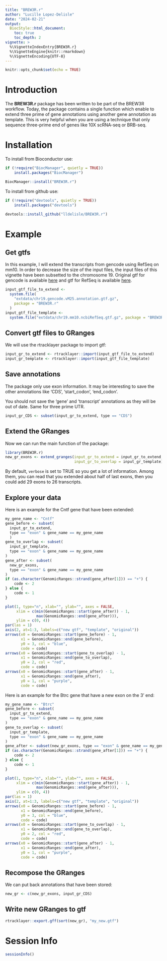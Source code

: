 ```yaml
---
title: "BREW3R.r"
author: "Lucille Lopez-Delisle"
date: "2024-02-21"
output:
  BiocStyle::html_document:
    toc: true
    toc_depth: 2
vignette: >
  %\VignetteIndexEntry{BREW3R.r}
  %\VignetteEngine{knitr::rmarkdown}
  %\VignetteEncoding{UTF-8}
---
```


```r
knitr::opts_chunk$set(echo = TRUE)
```

# Introduction

The **BREW3R.r** package has been written to be part of the BREW3R workflow.
Today, the package contains a single function which enable to extend three prime
of gene annotations using another gene annotation as template.
This is very helpful when you are using a technique that only sequence
three-prime end of genes like 10X scRNA-seq or BRB-seq.

# Installation

To install from Bioconductor use:

```r
if (!require("BiocManager", quietly = TRUE))
    install.packages("BiocManager")

BiocManager::install("BREW3R.r")
```

To install from github use:

```r
if (!require("devtools", quietly = TRUE))
    install.packages("devtools")

devtools::install_github("lldelisle/BREW3R.r")
```

# Example

## Get gtfs

In this example, I will extend the transcripts from gencode using
RefSeq on mm10. In order to decrease the size of the input files, the input
files of this vignette have been subsetted to the chromosome 19.
Original gtf for gencode is available
[here](https://ftp.ebi.ac.uk/pub/databases/gencode/Gencode_mouse/release_M25/gencode.vM25.annotation.gtf.gz)
and gtf for RefSeq is available
[here](https://hgdownload.soe.ucsc.edu/goldenPath/mm10/bigZips/genes/mm10.ncbiRefSeq.gtf.gz).

```r
input_gtf_file_to_extend <- 
  system.file(
    "extdata/chr19.gencode.vM25.annotation.gtf.gz",
    package = "BREW3R.r"
  )
input_gtf_file_template <- 
  system.file("extdata/chr19.mm10.ncbiRefSeq.gtf.gz", package = "BREW3R.r")
```

## Convert gtf files to GRanges

We will use the rtracklayer package to import gtf:

```r
input_gr_to_extend <- rtracklayer::import(input_gtf_file_to_extend)
input_gr_template <- rtracklayer::import(input_gtf_file_template)
```

## Save annotations

The package only use exon information.
It may be interesting to save the other annotations like 'CDS',
'start_codon', 'end_codon'.

You should not save the 'gene' and 'transcript' annotations as they will be out
of date. Same for three prime UTR.

```r
input_gr_CDS <- subset(input_gr_to_extend, type == "CDS")
```

## Extend the GRanges

Now we can run the main function of the package:

```r
library(BREW3R.r)
new_gr_exons <- extend_granges(input_gr_to_extend = input_gr_to_extend,
                               input_gr_to_overlap = input_gr_template)
```

By default, `verbose` is set to TRUE so you get a lot of information.
Among them, you can read that you extended about half of last exons,
then you could add 29 exons to 26 transcripts.

## Explore your data

Here is an example for the Cntf gene that have been extended:

```r
my_gene_name <- "Cntf"
gene_before <- subset(
  input_gr_to_extend,
  type == "exon" & gene_name == my_gene_name
  )
gene_to_overlap <- subset(
  input_gr_template,
  type == "exon" & gene_name == my_gene_name
)
gene_after <- subset(
  new_gr_exons,
  type == "exon" & gene_name == my_gene_name
)
if (as.character(GenomicRanges::strand(gene_after[1])) == "+") {
    code <- 2
} else {
    code <- 1
}

plot(1, type="n", xlab="", ylab="", axes = FALSE,
     xlim = c(min(GenomicRanges::start(gene_after)) - 1,
              max(GenomicRanges::end(gene_after))),
     ylim = c(0, 4))
par(las = 1)
axis(2, at=1:3, labels=c("new gtf", "template", "original"))
arrows(x0 = GenomicRanges::start(gene_before) - 1,
       x1 = GenomicRanges::end(gene_before),
       y0 = 3, col = "blue",
       code = code)
arrows(x0 = GenomicRanges::start(gene_to_overlap) - 1,
       x1 = GenomicRanges::end(gene_to_overlap),
       y0 = 2, col = "red",
       code = code)
arrows(x0 = GenomicRanges::start(gene_after) - 1,
       x1 = GenomicRanges::end(gene_after),
       y0 = 1, col = "purple",
       code = code)


```

Here is an example for the Btrc gene that have a new exon on the 3' end:

```r
my_gene_name <- "Btrc"
gene_before <- subset(
  input_gr_to_extend,
  type == "exon" & gene_name == my_gene_name
)
gene_to_overlap <- subset(
  input_gr_template,
  type == "exon" & gene_name == my_gene_name
)
gene_after <- subset(new_gr_exons, type == "exon" & gene_name == my_gene_name)
if (as.character(GenomicRanges::strand(gene_after[1])) == "+") {
    code <- 2
} else {
    code <- 1
}

plot(1, type="n", xlab="", ylab="", axes = FALSE,
     xlim = c(min(GenomicRanges::start(gene_after)) - 1,
              max(GenomicRanges::end(gene_after))),
     ylim = c(0, 4))
par(las = 1)
axis(2, at=1:3, labels=c("new gtf", "template", "original"))
arrows(x0 = GenomicRanges::start(gene_before) - 1,
       x1 = GenomicRanges::end(gene_before),
       y0 = 3, col = "blue",
       code = code)
arrows(x0 = GenomicRanges::start(gene_to_overlap) - 1,
       x1 = GenomicRanges::end(gene_to_overlap),
       y0 = 2, col = "red",
       code = code)
arrows(x0 = GenomicRanges::start(gene_after) - 1,
       x1 = GenomicRanges::end(gene_after),
       y0 = 1, col = "purple",
       code = code)


```

## Recompose the GRanges

We can put back annotations that have been stored:

```r
new_gr <- c(new_gr_exons, input_gr_CDS)
```

## Write new GRanges to gtf

```r
rtracklayer::export.gff(sort(new_gr), "my_new.gtf")
```

# Session Info

```r
sessionInfo()
```

